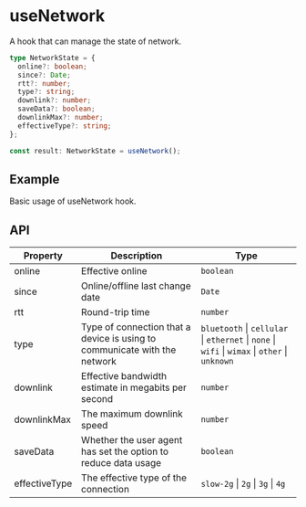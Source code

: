 # useNetwork

A hook that can manage the state of network.

```ts
type NetworkState = {
  online?: boolean;
  since?: Date;
  rtt?: number;
  type?: string;
  downlink?: number;
  saveData?: boolean;
  downlinkMax?: number;
  effectiveType?: string;
};

const result: NetworkState = useNetwork();
```

## Example

Basic usage of useNetwork hook.

<Demo src="../../components/hooks/useNetwork/demo/Example.tsx" />

## API

| Property      | Description                                                               | Type                                                                                           |
| ------------- | ------------------------------------------------------------------------- | ---------------------------------------------------------------------------------------------- |
| online        | Effective online                                                          | `boolean`                                                                                      |
| since         | Online/offline last change date                                           | `Date`                                                                                         |
| rtt           | Round-trip time                                                           | `number`                                                                                       |
| type          | Type of connection that a device is using to communicate with the network | `bluetooth` \| `cellular` \| `ethernet` \| `none` \| `wifi` \| `wimax` \| `other` \| `unknown` |
| downlink      | Effective bandwidth estimate in megabits per second                       | `number`                                                                                       |
| downlinkMax   | The maximum downlink speed                                                | `number`                                                                                       |
| saveData      | Whether the user agent has set the option to reduce data usage            | `boolean`                                                                                      |
| effectiveType | The effective type of the connection                                      | `slow-2g` \| `2g` \| `3g` \| `4g`                                                              |
